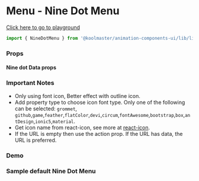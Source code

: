 
<Meta title="Overview/Menu/9Dot Menu" component={NineDotMenu} />

# Menu - Nine Dot Menu

[Click here to go to playground](/?path=/story/library-menu-ninedotmenu--default)

```javascript
import { NineDotMenu } from '@koolmaster/animation-components-ui/lib/library';
```

### Props

<ArgsTable of={NineDotMenu} />

#### Nine dot Data props

<JSONPretty data={ninedotData} />

### Important Notes

- Only using font icon, Better effect with outline icon.
- Add property type to choose icon font type. Only one of the following can be selected: `grommet`, `github`,`game`,`feather`,`flatColor`,`devi`,`circum`,`fontAwesome`,`bootstrap`,`box`,`antDesign`,`ionic5`,`material`.
- Get icon name from react-icon, see more at [react-icon](https://react-icons.github.io/react-icons).
- If the URL is empty then use the action prop. If the URL has data, the URL is preferred.

### Demo

<Canvas>
  <h3>Sample default Nine Dot Menu</h3>
  <Story id="library-menu-ninedotmenu--default" />
</Canvas>
